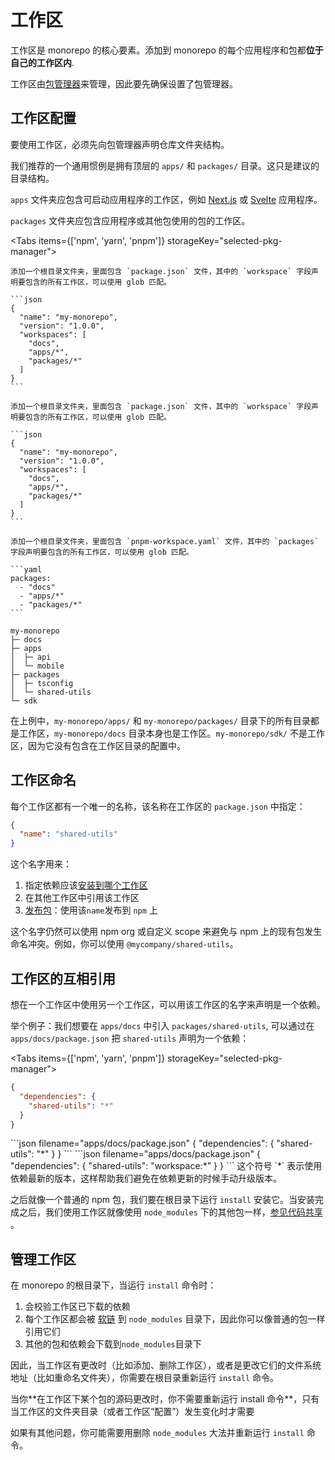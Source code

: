 
# 工作区 

工作区是 monorepo 的核心要素。添加到 monorepo 的每个应用程序和包都**位于自己的工作区内**.

工作区由[包管理器](/repo/docs/handbook/package-installation)来管理，因此要先确保设置了包管理器。

## 工作区配置

要使用工作区，必须先向包管理器声明仓库文件夹结构。

我们推荐的一个通用惯例是拥有顶层的 `apps/` 和 `packages/` 目录。这只是建议的目录结构。

`apps` 文件夹应包含可启动应用程序的工作区，例如 [Next.js](https://nextjs.org/) 或 [Svelte](https://svelte.dev/) 应用程序。

`packages` 文件夹应包含应用程序或其他包使用的包的工作区。


<Tabs items={['npm', 'yarn', 'pnpm']} storageKey="selected-pkg-manager">
  <Tab>

    添加一个根目录文件夹，里面包含 `package.json` 文件，其中的 `workspace` 字段声明要包含的所有工作区，可以使用 glob 匹配。

    ```json
    {
      "name": "my-monorepo",
      "version": "1.0.0",
      "workspaces": [
        "docs",
        "apps/*",
        "packages/*"
      ]
    }
    ```

  </Tab>
  <Tab>

    添加一个根目录文件夹，里面包含 `package.json` 文件，其中的 `workspace` 字段声明要包含的所有工作区，可以使用 glob 匹配。

    ```json
    {
      "name": "my-monorepo",
      "version": "1.0.0",
      "workspaces": [
        "docs",
        "apps/*",
        "packages/*"
      ]
    }
    ```

  </Tab>

  <Tab>

    添加一个根目录文件夹，里面包含 `pnpm-workspace.yaml` 文件，其中的 `packages` 字段声明要包含的所有工作区，可以使用 glob 匹配。

    ```yaml
    packages:
      - "docs"
      - "apps/*"
      - "packages/*"
    ```

  </Tab>
</Tabs>

```
my-monorepo
├─ docs
├─ apps
│  ├─ api
│  └─ mobile
├─ packages
│  ├─ tsconfig
│  └─ shared-utils
└─ sdk
```

在上例中，`my-monorepo/apps/` 和 `my-monorepo/packages/` 目录下的所有目录都是工作区，`my-monorepo/docs` 目录本身也是工作区。`my-monorepo/sdk/` 不是工作区，因为它没有包含在工作区目录的配置中。

## 工作区命名

每个工作区都有一个唯一的名称，该名称在工作区的 `package.json` 中指定：

```json filename="packages/shared-utils/package.json"
{
  "name": "shared-utils"
}
```
这个名字用来：

1. 指定依赖应该[安装到哪个工作区](/repo/docs/handbook/package-installation)
1. 在其他工作区中引用该工作区
1. [发布包](/repo/docs/handbook/publishing-packages)：使用该`name`发布到 `npm` 上

这个名字仍然可以使用 npm org 或自定义 scope 来避免与 npm 上的现有包发生命名冲突。例如，你可以使用 `@mycompany/shared-utils`。

## 工作区的互相引用

想在一个工作区中使用另一个工作区，可以用该工作区的名字来声明是一个依赖。

举个例子：我们想要在 `apps/docs` 中引入 `packages/shared-utils`, 可以通过在`apps/docs/package.json` 把 `shared-utils` 声明为一个依赖：

<Tabs items={['npm', 'yarn', 'pnpm']} storageKey="selected-pkg-manager">
  <Tab>

```json filename="apps/docs/package.json"
{
  "dependencies": {
    "shared-utils": "*"
  }
}
```

  </Tab>
  <Tab>
```json filename="apps/docs/package.json"
{
  "dependencies": {
    "shared-utils": "*"
  }
}
```

  </Tab>

  <Tab>
```json filename="apps/docs/package.json"
{
  "dependencies": {
    "shared-utils": "workspace:*"
  }
}
```

  </Tab>
</Tabs>

<Callout type="info">
  这个符号 `*` 表示使用依赖最新的版本，这样帮助我们避免在依赖更新的时候手动升级版本。
</Callout>

之后就像一个普通的 npm 包，我们要在根目录下运行 `install` 安装它。当安装完成之后，我们使用工作区就像使用 `node_modules` 下的其他包一样，[参见代码共享](/repo/docs/handbook/sharing-code) 。


## 管理工作区

在 monorepo 的根目录下，当运行 `install` 命令时：

1. 会校验工作区已下载的依赖
1. 每个工作区都会被 [软链](https://en.wikipedia.org/wiki/Symbolic_link) 到 `node_modules` 目录下，因此你可以像普通的包一样引用它们
1. 其他的包和依赖会下载到`node_modules`目录下

因此，当工作区有更改时（比如添加、删除工作区），或者是更改它们的文件系统地址（比如重命名文件夹），你需要在根目录重新运行 `install` 命令。

<Callout>
  当你**在工作区下某个包的源码更改时，你不需要重新运行 install 命令**，只有当工作区的文件夹目录（或者工作区“配置”）发生变化时才需要
</Callout>

如果有其他问题，你可能需要用删除 `node_modules` 大法并重新运行 `install` 命令。

